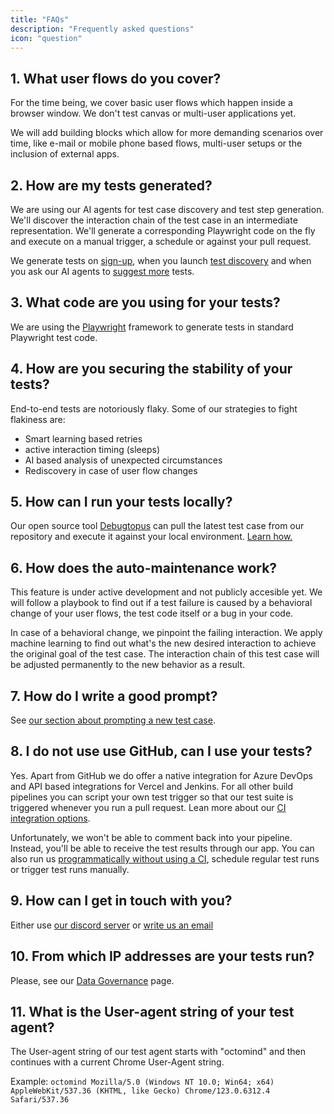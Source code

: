 ```yaml
---
title: "FAQs"
description: "Frequently asked questions"
icon: "question"
---
```


## 1. What user flows do you cover?

For the time being, we cover basic user flows which happen inside a browser window. We don't test canvas or multi-user applications yet.

We will add building blocks which allow for more demanding scenarios over time, like e-mail or mobile phone based flows, multi-user setups or the inclusion of external apps.

## 2. How are my tests generated?

We are using our AI agents for test case discovery and test step generation. We'll discover the interaction chain of the test case in an intermediate representation. We'll generate a corresponding Playwright code on the fly and execute on a manual trigger, a schedule or against your pull request.

We generate tests on [sign-up](/first-steps#4-open-the-octomind-app-for-the-first-time), when you launch [test discovery](/first-steps#5-discover-more-test-cases) and when you ask our AI agents to [suggest more](http://localhost:3000/new-test-case#have-ai-agent-suggest-and-auto-generate-more-tests) tests.

## 3. What code are you using for your tests?

We are using the [Playwright](https://playwright.dev/) framework to generate tests in standard Playwright test code.

## 4. How are you securing the stability of your tests?

End-to-end tests are notoriously flaky. Some of our strategies to fight flakiness are:

- Smart learning based retries
- active interaction timing (sleeps)
- AI based analysis of unexpected circumstances
- Rediscovery in case of user flow changes

## 5. How can I run your tests locally?

Our open source tool [Debugtopus](https://github.com/OctoMind-dev/debugtopus) can pull the latest test case from our repository and execute it against your local environment. [Learn how.](/debugtopus)

## 6. How does the auto-maintenance work?

This feature is under active development and not publicly accesible yet. We will follow a playbook to find out if a test failure is caused by a behavioral change of your user flows, the test code itself or a bug in your code.

In case of a behavioral change, we pinpoint the failing interaction. We apply machine learning to find out what's the new desired interaction to achieve the original goal of the test case.
The interaction chain of this test case will be adjusted permanently to the new behavior as a result.

## 7. How do I write a good prompt?

See [our section about prompting a new test case](../new-test-case.mdx#free-prompting-best-practices).

## 8. I do not use use GitHub, can I use your tests?

Yes. Apart from GitHub we do offer a native integration for Azure DevOps and API based integrations for Vercel and Jenkins. For all other build pipelines you can script your own test trigger so that our test suite is triggered whenever you run a pull request.
Lean more about our [CI integration options](/integrations-overview).

Unfortunately, we won't be able to comment back into your pipeline. Instead, you'll be able to receive the test results through our app.
You can also run us [programmatically without using a CI](/execution-without-ci), schedule regular test runs or trigger test runs manually.

## 9. How can I get in touch with you?

Either use [our discord server](https://discord.gg/3ShnZMKRfA)
or [write us an email](mailto:contact@octomind.dev)

## 10. From which IP addresses are your tests run?

Please, see our [Data Governance](/data-governance/no-code-access#two-ip-addresses) page.

## 11. What is the User-agent string of your test agent?

The User-agent string of our test agent starts with "octomind" and then continues with a current Chrome User-Agent string.

Example: `octomind Mozilla/5.0 (Windows NT 10.0; Win64; x64) AppleWebKit/537.36 (KHTML, like Gecko) Chrome/123.0.6312.4 Safari/537.36`

